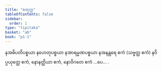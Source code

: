 ```yaml
---
title: "စတုက္က"
tableOfContents: false
sidebar:
  order: 1
type: "tipitaka"
basket: "ab"
book: "p1-1"
---
```



<DynamicBreadcrumb />

<Paragraph number="257" book="p1-1">
နအဓိပတိပစ္စယာ နဟေတုပစ္စယာ နအာရမ္မဏပစ္စယာ နအနန္တရေ ဧကံ (သဗ္ဗတ္ထ ဧကံ) နဝိပ္ပယုတ္တေ ဧကံ, နောနတ္ထိယာ ဧကံ, နောဝိဂတေ ဧကံ …ပေ… .
</Paragraph>